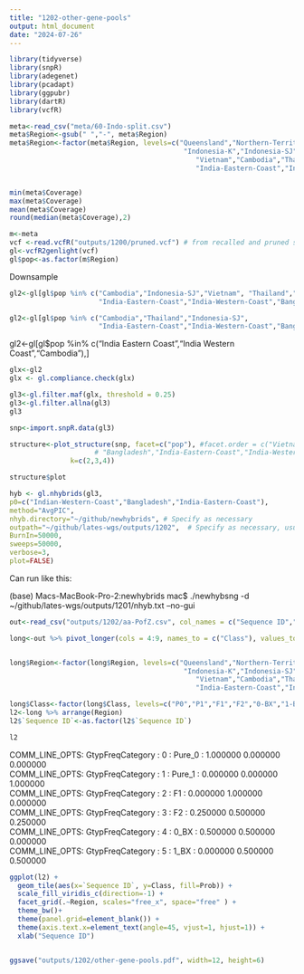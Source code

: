 ```yaml
---
title: "1202-other-gene-pools"
output: html_document
date: "2024-07-26"
---
```



```r
library(tidyverse)
library(snpR)
library(adegenet)
library(pcadapt)
library(ggpubr)
library(dartR)
library(vcfR)
```




```r
meta<-read_csv("meta/60-Indo-split.csv")
meta$Region<-gsub(" ","-", meta$Region)
meta$Region<-factor(meta$Region, levels=c("Queensland","Northern-Territory","Papua-New-Guinea",
                                           "Indonesia-K","Indonesia-SJ","Indonesia-SU","Philippines",
                                              "Vietnam","Cambodia","Thailand", "Bangladesh",
                                              "India-Eastern-Coast","India-Western-Coast"))


min(meta$Coverage)
max(meta$Coverage)
mean(meta$Coverage)
round(median(meta$Coverage),2)
```



```r
m<-meta
vcf <-read.vcfR("outputs/1200/pruned.vcf") # from recalled and pruned snps in 1200
gl<-vcfR2genlight(vcf)
gl$pop<-as.factor(m$Region)
```

Downsample
```r

gl2<-gl[gl$pop %in% c("Cambodia","Indonesia-SJ","Vietnam", "Thailand","Philippines",
                      "India-Eastern-Coast","India-Western-Coast","Bangladesh"),]

gl2<-gl[gl$pop %in% c("Cambodia","Thailand","Indonesia-SJ",
                      "India-Eastern-Coast","India-Western-Coast","Bangladesh"),]
```

gl2<-gl[gl$pop %in% c("India Eastern Coast","India Western Coast","Cambodia"),]



```r
glx<-gl2
glx <- gl.compliance.check(glx) 

gl3<-gl.filter.maf(glx, threshold = 0.25)
gl3<-gl.filter.allna(gl3)
gl3
```

```r
snp<-import.snpR.data(gl3)
```

```r
structure<-plot_structure(snp, facet=c("pop"), #facet.order = c("Vietnam","Cambodia","Thailand","Indonesia-SJ",
                     # "Bangladesh","India-Eastern-Coast","India-Western-Coast"),
               k=c(2,3,4))
```

```r
structure$plot
```

```r
hyb <- gl.nhybrids(gl3,
p0=c("Indian-Western-Coast","Bangladesh","India-Eastern-Coast"),
method="AvgPIC",
nhyb.directory="~/github/newhybrids", # Specify as necessary
outpath="~/github/lates-wgs/outputs/1202",  # Specify as necessary, usually getwd() [= workspace]
BurnIn=50000,
sweeps=50000,
verbose=3,
plot=FALSE)

```


Can run like this: 

(base) Macs-MacBook-Pro-2:newhybrids mac$ ./newhybsng -d ~/github/lates-wgs/outputs/1201/nhyb.txt  --no-gui

```r
out<-read_csv("outputs/1202/aa-PofZ.csv", col_names = c("Sequence ID","Region","NoName","P0","P1","F1","F2","0-BX","1-BX"), skip=1)

long<-out %>% pivot_longer(cols = 4:9, names_to = c("Class"), values_to = c("Prob"))


long$Region<-factor(long$Region, levels=c("Queensland","Northern-Territory","Papua-New-Guinea",
                                           "Indonesia-K","Indonesia-SJ","Indonesia-SU","Philippines",
                                              "Vietnam","Cambodia","Thailand", "Bangladesh",
                                              "India-Eastern-Coast","India-Western-Coast"))

long$Class<-factor(long$Class, levels=c("P0","P1","F1","F2","0-BX","1-BX"))
l2<-long %>% arrange(Region)
l2$`Sequence ID`<-as.factor(l2$`Sequence ID`)

l2
```

COMM_LINE_OPTS: GtypFreqCategory : 0  :  Pure_0  :  1.000000  0.000000  0.000000    
COMM_LINE_OPTS: GtypFreqCategory : 1  :  Pure_1  :  0.000000  0.000000  1.000000    
COMM_LINE_OPTS: GtypFreqCategory : 2  :  F1  :  0.000000  1.000000  0.000000      
COMM_LINE_OPTS: GtypFreqCategory : 3  :  F2  :  0.250000  0.500000  0.250000      
COMM_LINE_OPTS: GtypFreqCategory : 4  :  0_BX  :  0.500000  0.500000  0.000000       
COMM_LINE_OPTS: GtypFreqCategory : 5  :  1_BX  :  0.000000  0.500000  0.500000       
```r
ggplot(l2) + 
  geom_tile(aes(x=`Sequence ID`, y=Class, fill=Prob)) +
  scale_fill_viridis_c(direction=-1) +
  facet_grid(.~Region, scales="free_x", space="free" ) +
  theme_bw()+
  theme(panel.grid=element_blank()) +
  theme(axis.text.x=element_text(angle=45, vjust=1, hjust=1)) +
  xlab("Sequence ID")


ggsave("outputs/1202/other-gene-pools.pdf", width=12, height=6)
```

```r
```
